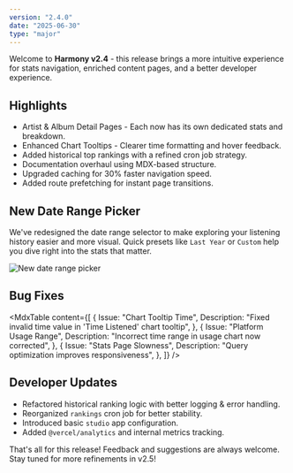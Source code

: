 ```yaml
---
version: "2.4.0"
date: "2025-06-30"
type: "major"
---
```


Welcome to **Harmony v2.4** - this release brings a more intuitive experience for stats navigation, enriched content pages, and a better developer experience.

## Highlights

- Artist & Album Detail Pages - Each now has its own dedicated stats and breakdown.
- Enhanced Chart Tooltips - Clearer time formatting and hover feedback.
- Added historical top rankings with a refined cron job strategy.
- Documentation overhaul using MDX-based structure.
- Upgraded caching for 30% faster navigation speed.
- Added route prefetching for instant page transitions.

## New Date Range Picker

We've redesigned the date range selector to make exploring your listening history easier and more visual.
Quick presets like `Last Year` or `Custom` help you dive right into the stats that matter.

![New date range picker](/changelog/select-date-range-v2.png "New date range picker")

## Bug Fixes

<MdxTable
  content={[
      {
          Issue: "Chart Tooltip Time",
          Description: "Fixed invalid time value in 'Time Listened' chart tooltip",
      },
      {
          Issue: "Platform Usage Range",
          Description: "Incorrect time range in usage chart now corrected",
      },
      {
          Issue: "Stats Page Slowness",
          Description: "Query optimization improves responsiveness",
      },
  ]}
/>

## Developer Updates

- Refactored historical ranking logic with better logging & error handling.
- Reorganized `rankings` cron job for better stability.
- Introduced basic `studio` app configuration.
- Added `@vercel/analytics` and internal metrics tracking.

That's all for this release! Feedback and suggestions are always welcome.  
Stay tuned for more refinements in v2.5!